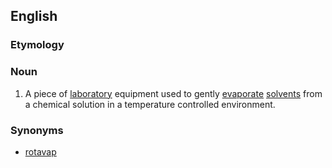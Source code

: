 ==English==
{{wikipedia}}
===Etymology===
{{prefix|rotary|evaporator}}
===Noun===
{{en-noun|sg=[[rotary]] [[evaporator]]}}

#{{context|chemistry|biochemistry}} A piece of [[laboratory]] equipment used to gently [[evaporate]] [[solvents]] from a chemical solution in a temperature controlled environment.

===Synonyms===
*[[rotavap]]